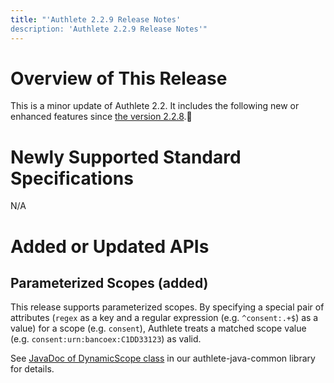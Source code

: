 ```yaml
---
title: "'Authlete 2.2.9 Release Notes'
description: 'Authlete 2.2.9 Release Notes'"
---
```


# Overview of This Release

This is a minor update of Authlete 2.2. It includes the following new or enhanced features since [the version 2.2.8](../2.2.8).

# Newly Supported Standard Specifications

N/A

# Added or Updated APIs

## Parameterized Scopes (added)

This release supports parameterized scopes. By specifying a special pair of attributes (`regex` as a key and a regular expression (e.g. `^consent:.+$`) as a value) for a scope (e.g. `consent`), Authlete treats a matched scope value (e.g. `consent:urn:bancoex:C1DD33123`) as valid.

See [JavaDoc of DynamicScope class](http://authlete.github.io/authlete-java-common/com/authlete/common/dto/DynamicScope.html) in our authlete-java-common library for details.
